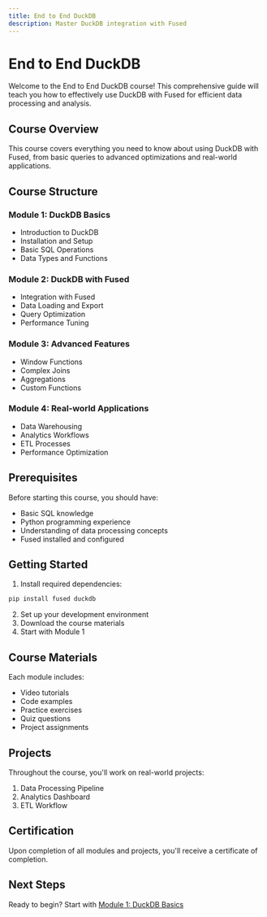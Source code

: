```yaml
---
title: End to End DuckDB
description: Master DuckDB integration with Fused
---
```


# End to End DuckDB

Welcome to the End to End DuckDB course! This comprehensive guide will teach you how to effectively use DuckDB with Fused for efficient data processing and analysis.

## Course Overview

This course covers everything you need to know about using DuckDB with Fused, from basic queries to advanced optimizations and real-world applications.

## Course Structure

### Module 1: DuckDB Basics
- Introduction to DuckDB
- Installation and Setup
- Basic SQL Operations
- Data Types and Functions

### Module 2: DuckDB with Fused
- Integration with Fused
- Data Loading and Export
- Query Optimization
- Performance Tuning

### Module 3: Advanced Features
- Window Functions
- Complex Joins
- Aggregations
- Custom Functions

### Module 4: Real-world Applications
- Data Warehousing
- Analytics Workflows
- ETL Processes
- Performance Optimization

## Prerequisites

Before starting this course, you should have:
- Basic SQL knowledge
- Python programming experience
- Understanding of data processing concepts
- Fused installed and configured

## Getting Started

1. Install required dependencies:
```bash
pip install fused duckdb
```

2. Set up your development environment
3. Download the course materials
4. Start with Module 1

## Course Materials

Each module includes:
- Video tutorials
- Code examples
- Practice exercises
- Quiz questions
- Project assignments

## Projects

Throughout the course, you'll work on real-world projects:
1. Data Processing Pipeline
2. Analytics Dashboard
3. ETL Workflow

## Certification

Upon completion of all modules and projects, you'll receive a certificate of completion.

## Next Steps

Ready to begin? Start with [Module 1: DuckDB Basics](./end-to-end-duckdb/module-1-basics) 